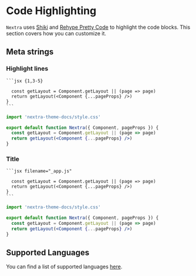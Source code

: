 # Code Highlighting

`Nextra` uses [Shiki](https://shiki.style) and
[Rehype Pretty Code](https://github.com/FormidableLabs/prism-react-renderer) to
highlight the code blocks. This section covers how you can customize it.

## Meta strings

### Highlight lines

````mdx
```jsx {1,3-5}

  const getLayout = Component.getLayout || (page => page)
  return getLayout(<Component {...pageProps} />)
}
```
````

```jsx {1,4-5}
import 'nextra-theme-docs/style.css'

export default function Nextra({ Component, pageProps }) {
  const getLayout = Component.getLayout || (page => page)
  return getLayout(<Component {...pageProps} />)
}
```

### Title

````mdx
```jsx filename="_app.js"

  const getLayout = Component.getLayout || (page => page)
  return getLayout(<Component {...pageProps} />)
}
```
````

```jsx filename="_app.js"
import 'nextra-theme-docs/style.css'

export default function Nextra({ Component, pageProps }) {
  const getLayout = Component.getLayout || (page => page)
  return getLayout(<Component {...pageProps} />)
}
```

## Supported Languages

You can find a list of supported languages
[here](https://github.com/shikijs/shiki/blob/main/docs/languages.md).
